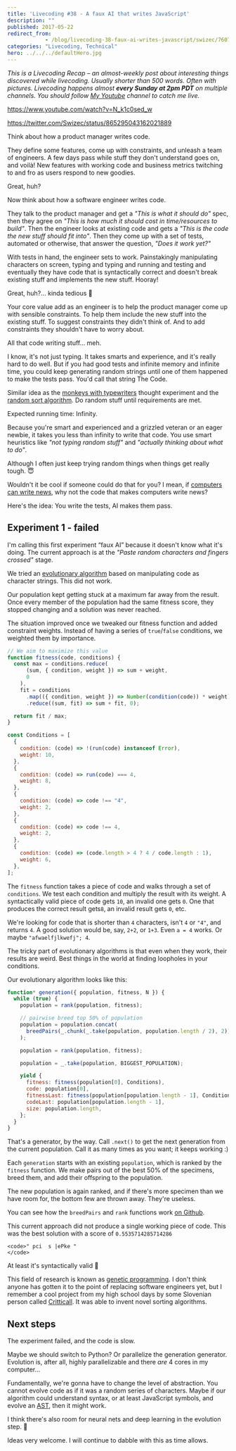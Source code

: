 ```yaml
---
title: 'Livecoding #38 - A faux AI that writes JavaScript'
description: ""
published: 2017-05-22
redirect_from: 
            - /blog/livecoding-38-faux-ai-writes-javascript/swizec/7607
categories: "Livecoding, Technical"
hero: ../../../defaultHero.jpg
---
```

_This is a Livecoding Recap – an almost-weekly post about interesting things discovered while livecoding. Usually shorter than 500 words. Often with pictures. Livecoding happens almost **every Sunday at 2pm PDT** on multiple channels. You should follow [My Youtube](https://www.youtube.com/channel/UCoyHgaeLLI7Knp7LDHOwZMw) channel to catch me live._

https://www.youtube.com/watch?v=N_k1c0sed_w

https://twitter.com/Swizec/status/865295043162021889

Think about how a product manager writes code.

They define some features, come up with constraints, and unleash a team of engineers. A few days pass while stuff they don&#x27;t understand goes on, and voilà! New features with working code and business metrics twitching to and fro as users respond to new goodies.

Great, huh?

Now think about how a software engineer writes code.

They talk to the product manager and get a _&quot;This is what it should do&quot;_ spec, then they agree on _&quot;This is how much it should cost in time/resources to build&quot;_. Then the engineer looks at existing code and gets a _&quot;This is the code the new stuff should fit into&quot;_. Then they come up with a set of tests, automated or otherwise, that answer the question, _&quot;Does it work yet?&quot;_

With tests in hand, the engineer sets to work. Painstakingly manipulating characters on screen, typing and typing and running and testing and eventually they have code that is syntactically correct and doesn&#x27;t break existing stuff and implements the new stuff. Hooray!

Great, huh?… kinda tedious 🤔

Your core value add as an engineer is to help the product manager come up with sensible constraints. To help them include the new stuff into the existing stuff. To suggest constraints they didn&#x27;t think of. And to add constraints they shouldn&#x27;t have to worry about.

All that code writing stuff… meh.

I know, it&#x27;s not just typing. It takes smarts and experience, and it&#x27;s really hard to do well. But if you had good tests and infinite memory and infinite time, you could keep generating random strings until one of them happened to make the tests pass. You&#x27;d call that string The Code.

Similar idea as the [monkeys with typewriters](https://en.wikipedia.org/wiki/Monkey_typewriter_theory) thought experiment and the [random sort algorithm](https://en.wikipedia.org/wiki/Bogosort). Do random stuff until requirements are met.

Expected running time: Infinity.

Because you&#x27;re smart and experienced and a grizzled veteran or an eager newbie, it takes you less than infinity to write that code. You use smart heuristics like _&quot;not typing random stuff&quot;_ and _&quot;actually thinking about what to do&quot;_.

Although I often just keep trying random things when things get really tough. 😇

Wouldn&#x27;t it be cool if someone could do that for you? I mean, if [computers can write news](https://www.wired.com/2015/10/this-news-writing-bot-is-now-free-for-everyone/), why not the code that makes computers write news?

Here&#x27;s the idea: You write the tests, AI makes them pass.

## Experiment 1 - failed

I&#x27;m calling this first experiment “faux AI” because it doesn&#x27;t know what it&#x27;s doing. The current approach is at the _&quot;Paste random characters and fingers crossed&quot;_ stage.

We tried an [evolutionary algorithm](https://en.wikipedia.org/wiki/Evolutionary_algorithm) based on manipulating code as character strings. This did not work.

Our population kept getting stuck at a maximum far away from the result. Once every member of the population had the same fitness score, they stopped changing and a solution was never reached.

The situation improved once we tweaked our fitness function and added constraint weights. Instead of having a series of `true`/`false` conditions, we weighted them by importance.

```javascript
// We aim to maximize this value
function fitness(code, conditions) {
  const max = conditions.reduce(
      (sum, { condition, weight }) => sum + weight,
      0
    ),
    fit = conditions
      .map(({ condition, weight }) => Number(condition(code)) * weight)
      .reduce((sum, fit) => sum + fit, 0);

  return fit / max;
}

const Conditions = [
  {
    condition: (code) => !(run(code) instanceof Error),
    weight: 10,
  },
  {
    condition: (code) => run(code) === 4,
    weight: 8,
  },
  {
    condition: (code) => code !== "4",
    weight: 2,
  },
  {
    condition: (code) => code !== 4,
    weight: 2,
  },
  {
    condition: (code) => (code.length > 4 ? 4 / code.length : 1),
    weight: 6,
  },
];
```

The `fitness` function takes a piece of code and walks through a set of `conditions`. We test each condition and multiply the result with its weight. A syntactically valid piece of code gets `10`, an invalid one gets `0`. One that produces the correct result gets`8`, an invalid result gets `0`, etc.

We&#x27;re looking for code that is shorter than `4` characters, isn&#x27;t `4` or `"4"`, and returns `4`. A good solution would be, say, `2+2`, or `1+3`. Even `a = 4` works. Or maybe `"afwaelfjlkwefj"; 4`.

The tricky part of evolutionary algorithms is that even when they work, their results are weird. Best things in the world at finding loopholes in your conditions.

Our evolutionary algorithm looks like this:

```javascript
function* generation({ population, fitness, N }) {
  while (true) {
    population = rank(population, fitness);

    // pairwise breed top 50% of population
    population = population.concat(
      breedPairs(_.chunk(_.take(population, population.length / 2), 2))
    );

    population = rank(population, fitness);

    population = _.take(population, BIGGEST_POPULATION);

    yield {
      fitness: fitness(population[0], Conditions),
      code: population[0],
      fitnessLast: fitness(population[population.length - 1], Conditions),
      codeLast: population[population.length - 1],
      size: population.length,
    };
  }
}
```

That&#x27;s a generator, by the way. Call `.next()` to get the next generation from the current population. Call it as many times as you want; it keeps working :)

Each `generation` starts with an existing `population`, which is ranked by the `fitness` function. We make pairs out of the best 50% of the specimens, breed them, and add their offspring to the population.

The new population is again ranked, and if there&#x27;s more specimen than we have room for, the bottom few are thrown away. They&#x27;re useless.

You can see how the `breedPairs` and `rank` functions work [on Github](https://github.com/Swizec/faux-js-ai).

This current approach did not produce a single working piece of code. This was the best solution with a score of `0.5535714285714286`

```undefined
<code>" pci  s |ePke "
</code>
```

At least it&#x27;s syntactically valid 🤔

This field of research is known as [genetic programming](https://en.wikipedia.org/wiki/Genetic_programming). I don&#x27;t think anyone has gotten it to the point of replacing software engineers yet, but I remember a cool project from my high school days by some Slovenian person called [Critticall](http://www.critticall.com/). It was able to invent novel sorting algorithms.

## Next steps

The experiment failed, and the code is slow.

Maybe we should switch to Python? Or parallelize the generation generator. Evolution is, after all, highly parallelizable and there _are_ 4 cores in my computer…

Fundamentally, we&#x27;re gonna have to change the level of abstraction. You cannot evolve code as if it was a random series of characters. Maybe if our algorithm could understand syntax, or at least JavaScript symbols, and evolve an [AST](https://en.wikipedia.org/wiki/Abstract_syntax_tree), then it might work.

I think there&#x27;s also room for neural nets and deep learning in the evolution step. 🤔

Ideas very welcome. I will continue to dabble with this as time allows.
